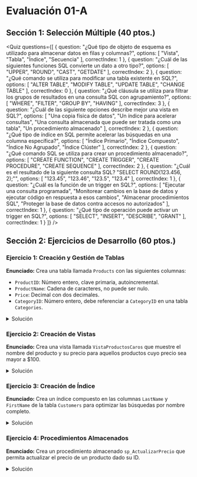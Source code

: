 
# Evaluación 01-A

## Sección 1: Selección Múltiple (40 ptos.)

<Quiz questions={[
  {
    question: "¿Qué tipo de objeto de esquema es utilizado para almacenar datos en filas y columnas?",
    options: [
      "Vista",
      "Tabla",
      "Índice",
      "Secuencia"
    ],
    correctIndex: 1
  },
  {
    question: "¿Cuál de las siguientes funciones SQL convierte un dato a otro tipo?",
    options: [
      "UPPER",
      "ROUND",
      "CAST",
      "GETDATE"
    ],
    correctIndex: 2
  },
  {
    question: "¿Qué comando se utiliza para modificar una tabla existente en SQL?",
    options: [
      "ALTER TABLE",
      "MODIFY TABLE",
      "UPDATE TABLE",
      "CHANGE TABLE"
    ],
    correctIndex: 0
  },
  {
    question: "¿Qué cláusula se utiliza para filtrar los grupos de resultados en una consulta SQL con agrupamiento?",
    options: [
      "WHERE",
      "FILTER",
      "GROUP BY",
      "HAVING"
    ],
    correctIndex: 3
  },
  {
    question: "¿Cuál de las siguiente opciones describe mejor una vista en SQL?",
    options: [
      "Una copia física de datos",
      "Un índice para acelerar consultas",
      "Una consulta almacenada que puede ser tratada como una tabla",
      "Un procedimiento almacenado"
    ],
    correctIndex: 2
  },
  {
    question: "¿Qué tipo de índice en SQL permite acelerar las búsquedas en una columna específica?",
    options: [
      "Índice Primario",
      "Índice Compuesto",
      "Índice No Agrupado",
      "Índice Clúster"
    ],
    correctIndex: 2
  },
  {
    question: "¿Qué comando SQL se utiliza para crear un procedimiento almacenado?",
    options: [
      "CREATE FUNCTION",
      "CREATE TRIGGER",
      "CREATE PROCEDURE",
      "CREATE SEQUENCE"
    ],
    correctIndex: 2
  },
  {
    question: "¿Cuál es el resultado de la siguiente consulta SQL? \"SELECT ROUND(123.456, 2);\"",
    options: [
      "123.45",
      "123.46",
      "123.5",
      "123.4"
    ],
    correctIndex: 1
  },
  {
    question: "¿Cuál es la función de un trigger en SQL?",
    options: [
      "Ejecutar una consulta programada",
      "Monitorear cambios en la base de datos y ejecutar código en respuesta a esos cambios",
      "Almacenar procedimientos SQL",
      "Proteger la base de datos contra accesos no autorizados"
    ],
    correctIndex: 1
  },
  {
    question: "¿Qué tipo de operación puede activar un trigger en SQL?",
    options: [
      "SELECT",
      "INSERT",
      "DESCRIBE",
      "GRANT"
    ],
    correctIndex: 1
  }
]} />


## Sección 2: Ejercicios de Desarrollo (60 ptos.)

### Ejercicio 1: Creación y Gestión de Tablas

**Enunciado:** Crea una tabla llamada `Products` con las siguientes columnas:

- `ProductID`: Número entero, clave primaria, autoincremental.
- `ProductName`: Cadena de caracteres, no puede ser nulo.
- `Price`: Decimal con dos decimales. 
- `CategoryID`: Número entero, debe referenciar a `CategoryID` en una tabla `Categories`.

<details>
	<summary>Solución</summary>

```sql
CREATE DATABASE EVAL01A;

USE EVAL01A;

SET DATEFORMAT 'YMD';

CREATE TABLE Categories(
	CategoryID INT IDENTITY,
	PRIMARY KEY(CategoryID)
);

CREATE TABLE Products(
	ProductID INT IDENTITY,
	ProductName NVARCHAR(100) NOT NULL,
	Price DECIMAL(10,2),
	CategoryID INT,
	PRIMARY KEY(ProductID),
	FOREIGN KEY(CategoryID) REFERENCES Categories(CategoryID)
);
```
</details>

### Ejercicio 2: Creación de Vistas

**Enunciado:** Crea una vista llamada `VistaProductosCaros` que muestre el nombre del producto y su precio para aquellos productos cuyo precio sea mayor a $100.

<details>
	<summary>Solución</summary>

```sql
CREATE VIEW VistaProductosCaros AS
	SELECT ProductName, Price
	FROM Products
	WHERE Price < 100;
```
</details>

### Ejercicio 3: Creación de Índice

**Enunciado:** Crea un índice compuesto en las columnas `LastName` y `FirstName` de la tabla `Customers` para optimizar las búsquedas por nombre completo.

<details>
	<summary>Solución</summary>

```sql
CREATE TABLE Customers(
	CustomerID INT IDENTITY,
	FirstName NVARCHAR(100),
	LastName NVARCHAR(100),
	PRIMARY KEY(CustomerID)
);

CREATE INDEX idx_LastNameFirstName
ON Customers(LastName, FirstName);
```
</details>

### Ejercicio 4: Procedimientos Almacenados

**Enunciado:** Crea un procedimiento almacenado `sp_ActualizarPrecio` que permita actualizar el precio de un producto dado su ID.

<details>
	<summary>Solución</summary>

```sql
CREATE PROCEDURE sp_ActualizarPrecio
	@productoID INT,
	@nuevoPrecio DECIMAL(10,2)
AS
BEGIN
	UPDATE Products
	SET Price = @nuevoPrecio
	WHERE ProductID = @productoID;
END;
```
</details>